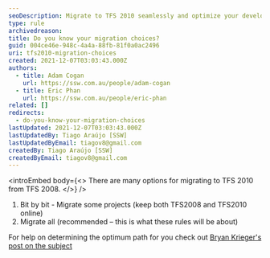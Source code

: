 ```yaml
---
seoDescription: Migrate to TFS 2010 seamlessly and optimize your development workflow.
type: rule
archivedreason:
title: Do you know your migration choices?
guid: 004ce46e-948c-4a4a-88fb-81f0a0ac2496
uri: tfs2010-migration-choices
created: 2021-12-07T03:03:43.000Z
authors:
  - title: Adam Cogan
    url: https://ssw.com.au/people/adam-cogan
  - title: Eric Phan
    url: https://ssw.com.au/people/eric-phan
related: []
redirects:
  - do-you-know-your-migration-choices
lastUpdated: 2021-12-07T03:03:43.000Z
lastUpdatedBy: Tiago Araújo [SSW]
lastUpdatedByEmail: tiagov8@gmail.com
createdBy: Tiago Araújo [SSW]
createdByEmail: tiagov8@gmail.com
---
```


<introEmbed
  body={<>
There are many options for migrating to TFS 2010 from TFS 2008.
  </>}
/>
1. Bit by bit - Migrate some projects (keep both TFS2008 and TFS2010 online)
2. Migrate all (recommended – this is what these rules will be about)

For help on determining the optimum path for you check out [Bryan Krieger's post on the subject](http://blogs.msdn.com/bkrieger/archive/2009/10/21/team-foundation-server-2010-upgrade.aspx)
